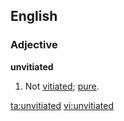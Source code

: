 ==English==

===Adjective===
'''unvitiated'''

# Not [[vitiated]]; [[pure]].

[[ta:unvitiated]]
[[vi:unvitiated]]